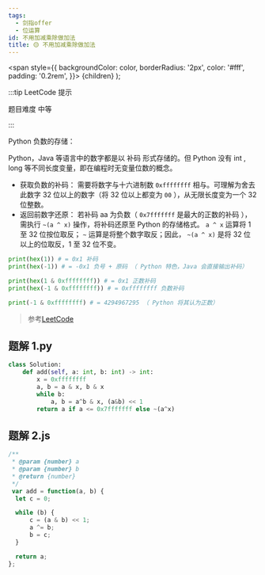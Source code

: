```yaml
---
tags:
  - 剑指offer
  - 位运算
id: 不用加减乘除做加法
title: 🟡 不用加减乘除做加法
---
```


  <span
    style={{
      backgroundColor: color,
      borderRadius: '2px',
      color: '#fff',
      padding: '0.2rem',
    }}>
    {children}
  </span>
);

:::tip LeetCode 提示

题目难度 <Highlight color="#ffc01e">中等</Highlight>

:::


Python 负数的存储：

Python，Java 等语言中的数字都是以 补码 形式存储的。但 Python 没有 int , long 等不同长度变量，即在编程时无变量位数的概念。

* 获取负数的补码： 需要将数字与十六进制数 `0xffffffff` 相与。可理解为舍去此数字 32 位以上的数字（将 32 位以上都变为 `00` ），从无限长度变为一个 32 位整数。
* 返回前数字还原： 若补码 aa 为负数（ `0x7fffffff` 是最大的正数的补码 ），需执行 `~(a ^ x)` 操作，将补码还原至 Python 的存储格式。 `a ^ x` 运算将 1 至 32 位按位取反； `~` 运算是将整个数字取反；因此， `~(a ^ x)` 是将 32 位以上的位取反，1 至 32 位不变。

```py
print(hex(1)) # = 0x1 补码
print(hex(-1)) # = -0x1 负号 + 原码 （ Python 特色，Java 会直接输出补码）

print(hex(1 & 0xffffffff)) # = 0x1 正数补码
print(hex(-1 & 0xffffffff)) # = 0xffffffff 负数补码

print(-1 & 0xffffffff) # = 4294967295 （ Python 将其认为正数）
```

> 参考[LeetCode](https://leetcode-cn.com/problems/bu-yong-jia-jian-cheng-chu-zuo-jia-fa-lcof/solution/mian-shi-ti-65-bu-yong-jia-jian-cheng-chu-zuo-ji-7/)



## 题解 1.py

```py
class Solution:
    def add(self, a: int, b: int) -> int:
        x = 0xffffffff
        a, b = a & x, b & x
        while b:
            a, b = a^b & x, (a&b) << 1
        return a if a <= 0x7fffffff else ~(a^x)
```

## 题解 2.js

```js
/**
 * @param {number} a
 * @param {number} b
 * @return {number}
 */
 var add = function(a, b) {
  let c = 0;

  while (b) {
      c = (a & b) << 1;
      a ^= b;
      b = c;
  }

  return a;
};
```


